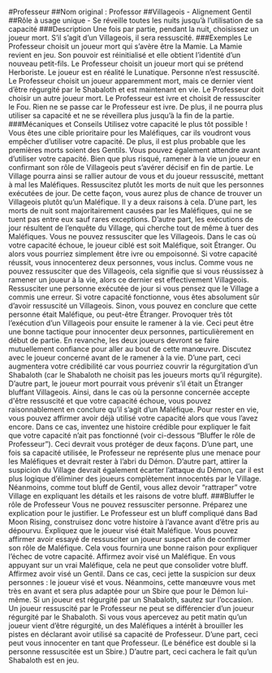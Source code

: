 #Professeur 
##Nom original : Professor
##Villageois - Alignement Gentil
##Rôle à usage unique - Se réveille toutes les nuits jusqu’à l’utilisation de sa capacité
###Description
Une fois par partie, pendant la nuit, choisissez un joueur mort.
S’il s’agit d’un Villageois, il sera ressuscité.
###Exemples
Le Professeur choisit un joueur mort qui s’avère être la Mamie. La Mamie revient en jeu. Son pouvoir est réinitialisé et elle obtient l’identité d’un nouveau petit-fils.
Le Professeur choisit un joueur mort qui se prétend Herboriste. Le joueur est en réalité le Lunatique. Personne n’est ressuscité.
Le Professeur choisit un joueur apparemment mort, mais ce dernier vient d’être régurgité par le Shabaloth et est maintenant en vie. Le Professeur doit choisir un autre joueur mort.
Le Professeur est ivre et choisit de ressusciter le Fou. Rien ne se passe car le Professeur est ivre. De plus, il ne pourra plus utiliser sa capacité et ne se réveillera plus jusqu’à la fin de la partie.
###Mécaniques et Conseils
Utilisez votre capacité le plus tôt possible ! Vous êtes une cible prioritaire pour les Maléfiques, car ils voudront vous empêcher d’utiliser votre capacité. De plus, il est plus probable que les premières morts soient des Gentils.
Vous pouvez également attendre avant d’utiliser votre capacité. Bien que plus risqué, ramener à la vie un joueur en confirmant son rôle de Villageois peut s’avérer décisif en fin de partie. Le Village pourra ainsi se rallier autour de vous et du joueur ressuscité, mettant à mal les Maléfiques.
Ressuscitez plutôt les morts de nuit que les personnes exécutées de jour. De cette façon, vous aurez plus de chance de trouver un Villageois plutôt qu’un Maléfique. Il y a deux raisons à cela. D’une part, les morts de nuit sont majoritairement causées par les Maléfiques, qui ne se tuent pas entre eux sauf rares exceptions. D’autre part, les exécutions de jour résultent de l’enquête du Village, qui cherche tout de même à tuer des Maléfiques.
Vous ne pouvez ressusciter que les Villageois. Dans le cas où votre capacité échoue, le joueur ciblé est soit Maléfique, soit Étranger. Ou alors vous pourriez simplement être ivre ou empoisonné.
Si votre capacité réussit, vous innocenterez deux personnes, vous inclus. Comme vous ne pouvez ressusciter que des Villageois, cela signifie que si vous réussissez à ramener un joueur à la vie, alors ce dernier est effectivement Villageois.
Ressusciter une personne exécutée de jour si vous pensez que le Village a commis une erreur. Si votre capacité fonctionne, vous êtes absolument sûr d’avoir ressuscité un Villageois. Sinon, vous pouvez en conclure que cette personne était Maléfique, ou peut-être Étranger.
Provoquer très tôt l’exécution d’un Villageois pour ensuite le ramener à la vie. Ceci peut être une bonne tactique pour innocenter deux personnes, particulièrement en début de partie. En revanche, les deux joueurs devront se faire mutuellement confiance pour aller au bout de cette manœuvre.
Discutez avec le joueur concerné avant de le ramener à la vie. D’une part, ceci augmentera votre crédibilité car vous pourriez couvrir la régurgitation d’un Shabaloth (car le Shabaloth ne choisit pas les joueurs morts qu’il régurgite). D’autre part, le joueur mort pourrait vous prévenir s’il était un Étranger bluffant Villageois. Ainsi, dans le cas où la personne concernée accepte d'être ressuscité et que votre capacité échoue, vous pouvez raisonnablement en conclure qu’il s’agit d’un Maléfique.
Pour rester en vie, vous pouvez affirmer avoir déjà utilisé votre capacité alors que vous l’avez encore. Dans ce cas, inventez une histoire crédible pour expliquer le fait que votre capacité n’ait pas fonctionné (voir ci-dessous “Bluffer le rôle de Professeur”). Ceci devrait vous protéger de deux façons. D’une part, une fois sa capacité utilisée, le Professeur ne représente plus une menace pour les Maléfiques et devrait rester à l’abri du Démon. D’autre part, attirer la suspicion du Village devrait également écarter l’attaque du Démon, car il est plus logique d’éliminer des joueurs complètement innocentés par le Village. Néanmoins, comme tout bluff de Gentil, vous allez devoir “rattraper” votre Village en expliquant les détails et les raisons de votre bluff.
###Bluffer le rôle de Professeur
Vous ne pouvez ressusciter personne. Préparez une explication pour le justifier. Le Professeur est un bluff compliqué dans Bad Moon Rising, construisez donc votre histoire à l’avance avant d’être pris au dépourvu.
Expliquez que le joueur visé était Maléfique. Vous pouvez affirmer avoir essayé de ressusciter un joueur suspect afin de confirmer son rôle de Maléfique. Cela vous fournira une bonne raison pour expliquer l’échec de votre capacité.
Affirmez avoir visé un Maléfique. En vous appuyant sur un vrai Maléfique, cela ne peut que consolider votre bluff.
Affirmez avoir visé un Gentil. Dans ce cas, ceci jette la suspicion sur deux personnes : le joueur visé et vous. Néanmoins, cette manœuvre vous met très en avant et sera plus adaptée pour un Sbire que pour le Démon lui-même.
Si un joueur est régurgité par un Shabaloth, sautez sur l’occasion. Un joueur ressuscité par le Professeur ne peut se différencier d’un joueur régurgité par le Shabaloth. Si vous vous apercevez au petit matin qu’un joueur vient d’être régurgité, un des Maléfiques a intérêt à brouiller les pistes en déclarant avoir utilisé sa capacité de Professeur. D’une part, ceci peut vous innocenter en tant que Professeur. (Le bénéfice est double si la personne ressuscitée est un Sbire.) D’autre part, ceci cachera le fait qu’un Shabaloth est en jeu.
